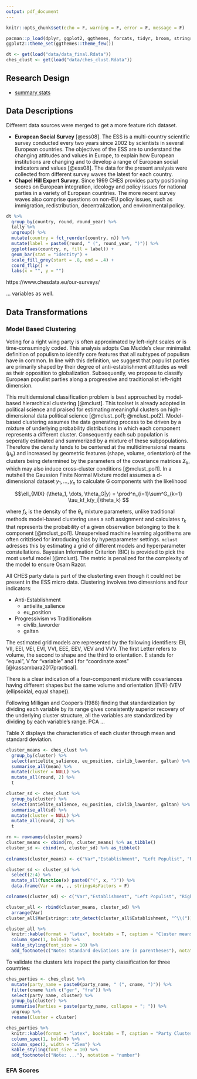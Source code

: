 ```yaml
---
output: pdf_document
---
```


```r
knitr::opts_chunk$set(echo = F, warning = F, error = F, message = F)
```

```r
pacman::p_load(dplyr, ggplot2, ggthemes, forcats, tidyr, broom, stringr, kableExtra, knitr)
ggplot2::theme_set(ggthemes::theme_few())
```

```r
dt <- get(load("data/data_final.Rdata"))
ches_clust <- get(load("data/ches_clust.Rdata"))
```


## Research Design

* [summary stats](https://github.com/dcomtois/summarytools)


## Data Descriptions

Different data sources were merged to get a more feature rich dataset. 

* **European Social Survey** [@ess08]. The ESS is a multi-country scientific survey conducted every two years since 2002 by scientists in several European countries. The objectives of the ESS are to understand the changing attitudes and values in Europe, to explain how European institutions are changing and to develop a range of European social indicators and values [@ess08]. The data for the present analysis were collected from different survey waves the latest for each country.
* **Chapel Hill Expert Survey**. Since 1999 CHES provides party positioning scores on European integration, ideology and policy issues for national parties in a variety of European countries. The more recent survey waves also comprise questions on non-EU policy issues, such as immigration, redistribution, decentralization, and environmental policy.

```r
dt %>%
  group_by(country, round, round_year) %>%
  tally %>%
  ungroup() %>%
  mutate(country = fct_reorder(country, n)) %>%
  mutate(label = paste0(round, " (", round_year, ")")) %>%
  ggplot(aes(country, n, fill = label)) +
  geom_bar(stat = "identity") +
  scale_fill_grey(start = .8, end = .4) +
  coord_flip() +
  labs(x = "", y = "")
```

https://www.chesdata.eu/our-surveys/

... variables as well. 

\clearpage

## Data Transformations

### Model Based Clustering

Voting for a right wing party is often approximated by left-right scales or is time-consumingly coded. This analysis adopts Cas Mudde’s clear minimalist definition of populism to identify core features that all subtypes of populism have in common. In line with this definition, we suggest that populist parties are primarily shaped by their degree of anti-establishment attitudes as well as their opposition to globalization. Subsequently, we propose to classify European populist parties along a progressive and traditionalist left-right dimension.

This multidemsional classification problem is best approached by model-based hierarchical clustering [@mclust]. This toolset is already adopted in political science and praised for estimating meaningful clusters on high-dimensional data political science [@mclust_pol1; @mclust_pol2]. Model-based clustering assumes the data generating process to be driven by a mixture of underlying probability distributions in which each component represents a different cluster. Consequently each sub population is seperatly estimated and summerized by a mixture of these subpopulations. Therefore the density tends to be centered at the multidimensional means ($\mu_k$) and increased by geometric features (shape, volume, orientation) of the clusters being determined by the parameters of the covariance matrices $\Sigma_k$, which may also induce cross-cluster conditions [@mclust_pol1]. In a nutshell the Gaussion Finite Normal Mixture model assumes a d-dimensional dataset $y_1, \dots , y_n$ to calculate G components with the likelihood

$$\ell_{MIX} (\theta_1, \dots, \theta_G|y) = \prod^n_{i=1}\sum^G_{k=1} \tau_kf_k(y_i|\theta_k) $$


where $f_k$ is the density of the $\theta_k$ mixture parameters, unlike traditional methods model-based clustering uses a soft assignment and calculates $\tau_k$ that represents the probability of a given observation belonging to the k component [@mclust_pol1]. Unsupervised machine learning algorithems are often critizised for introducing bias by hyperparameter settings. `mclust` adresses this by estimating a grid of different models and hyperparameter constellations. Bayesian Information Criterion (BIC) is provided to pick the most useful model [@mclust]. The metric is penalized for the complexity of the model to ensure Osam Razor. 


All CHES party data is part of the clusterting even though it could not be present in the ESS micro data. Clustering involves two dimesnions and four indicators: 

* Anti-Establishment
    + antielite_salience 
    + eu_position
* Progressivism vs Traditionalism
    + civlib_laworder
    + galtan 

\begin{figure}[ht!]
\centering
\includegraphics[width=0.9\linewidth]{images/gg_mc_bic.pdf} 
\caption{BICs for candidate mixture models for clustering the CHES party positioning data set. Following Fraley and Raftery (2010), the candidate component structures are labeled using: EII=spherical, equal volume; EEI=diagonal, equal volume and shape; EVI=diagonal, equal volume, varying shape; EEE=ellipsoidal, equal volume, shape, and orientation; VEV=ellipsoidal, equal shape; VII=spherical, unequal volume; VEI=diagonal, varying volume, equal shape; VVI=diagonal, varying volume and shape; EEV=ellipsoidal, equal volume and equal shape; VVV=ellipsoidal, varying volume, shape, and orientation.}
\end{figure}

The estimated grid models are represented by the following identifiers: EII, VII, EEI, VEI, EVI, VVI, EEE, EEV, VEV and VVV. The first Letter refers to volume, the second to shape and the third to orientation. E stands for “equal”, V for “variable” and I for “coordinate axes” [@kassambara2017practical].


There is a clear indication of a four-component mixture with covariances having different shapes but the same volume and orientation (EVE) (VEV (ellipsoidal, equal shape)).

Following Milligan and Cooper’s (1988) finding that standardization by dividing
each variable by its range gives consistently superior recovery of the underlying cluster structure, all the variables are standardized by dividing by each variable’s range. PCA ... 

\begin{figure}[ht!]
\centering
\includegraphics[width=0.9\linewidth]{images/gg_mc_cluster.pdf} 
\caption{BIC Model Selection and Uncertainty Boundaries}
\end{figure}


Table X displays the characteristics of each cluster through mean and standard deviation. 


```r
cluster_means <- ches_clust %>%
  group_by(cluster) %>%
  select(antielite_salience, eu_position, civlib_laworder, galtan) %>% 
  summarise_all(mean) %>%
  mutate(cluster = NULL) %>%
  mutate_all(round, 2) %>%
  t

cluster_sd <- ches_clust %>%
  group_by(cluster) %>%
  select(antielite_salience, eu_position, civlib_laworder, galtan) %>% 
  summarise_all(sd) %>%
  mutate(cluster = NULL) %>%
  mutate_all(round, 2) %>%
  t

rn <- rownames(cluster_means)
cluster_means <- cbind(rn, cluster_means) %>% as_tibble()
cluster_sd <- cbind(rn, cluster_sd) %>% as_tibble() 
  
colnames(cluster_means) <- c("Var","Establishment", "Left Populist", "Right Populist")

cluster_sd <- cluster_sd %>%
  select(2:4) %>%
  mutate_all(function(x) paste0("(", x, ")")) %>%
  data.frame(Var = rn, ., stringsAsFactors = F)

colnames(cluster_sd) <- c("Var","Establishment", "Left Populist", "Right Populist")

cluster_all <- rbind(cluster_means, cluster_sd) %>%
  arrange(Var) 
cluster_all$Var[stringr::str_detect(cluster_all$Establishment, "^\\(")] <- ""

cluster_all %>% 
  knitr::kable(format = "latex", booktabs = T, caption = "Cluster means and standard deviations for populist indicators") %>%
  column_spec(1, bold=T) %>%
  kable_styling(font_size = 10) %>%
  add_footnote(c("Note: Standard deviations are in parentheses"), notation = "number")
```

To validate the clusters lets inspect the party classification for three countries:

```r
ches_parties <- ches_clust %>%
  mutate(party_name = paste0(party_name, " (", cname, ")")) %>%
  filter(cname %in% c("ger", "fra")) %>%
  select(party_name, cluster) %>%
  group_by(cluster) %>%
  summarise(Parties = paste(party_name, collapse = "; ")) %>%
  ungroup %>%
  rename(Cluster = cluster)

ches_parties %>% 
  knitr::kable(format = "latex", booktabs = T, caption = "Party Cluster Membership") %>%
  column_spec(1, bold=T) %>%
  column_spec(2, width = "25em") %>%
  kable_styling(font_size = 10) %>%
  add_footnote(c("Note: ..."), notation = "number")
```


\clearpage

### EFA Scores












